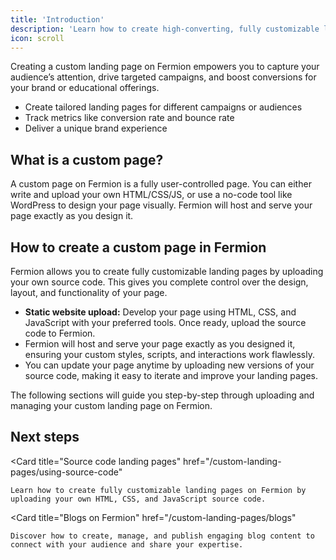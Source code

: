 ```yaml
---
title: 'Introduction'
description: 'Learn how to create high-converting, fully customizable landing pages on Fermion using no-code tools or your own source code.'
icon: scroll
---
```


Creating a custom landing page on Fermion empowers you to capture your audience’s attention, drive targeted campaigns, and boost conversions for your brand or educational offerings.

-   Create tailored landing pages for different campaigns or audiences
-   Track metrics like conversion rate and bounce rate
-   Deliver a unique brand experience

## What is a custom page?

A custom page on Fermion is a fully user-controlled page. You can either write and upload your own HTML/CSS/JS, or use a no-code tool like WordPress to design your page visually. Fermion will host and serve your page exactly as you design it.

## How to create a custom page in Fermion


Fermion allows you to create fully customizable landing pages by uploading your own source code. This gives you complete control over the design, layout, and functionality of your page.

-   **Static website upload:** Develop your page using HTML, CSS, and JavaScript with your preferred tools. Once ready, upload the source code to Fermion.  
-   Fermion will host and serve your page exactly as you designed it, ensuring your custom styles, scripts, and interactions work flawlessly.  
-   You can update your page anytime by uploading new versions of your source code, making it easy to iterate and improve your landing pages.

The following sections will guide you step-by-step through uploading and managing your custom landing page on Fermion.


## Next steps

<Columns cols={2}>

  <Card 
    title="Source code landing pages" 
    href="/custom-landing-pages/using-source-code"
  >
    Learn how to create fully customizable landing pages on Fermion by uploading your own HTML, CSS, and JavaScript source code.
  </Card>

  <Card 
    title="Blogs on Fermion" 
    href="/custom-landing-pages/blogs"
  >
    Discover how to create, manage, and publish engaging blog content to connect with your audience and share your expertise.
  </Card>

</Columns>
